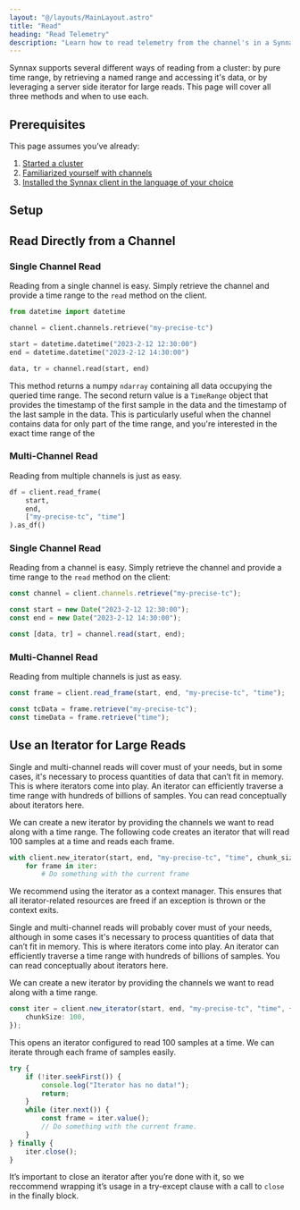 ```yaml
---
layout: "@/layouts/MainLayout.astro"
title: "Read"
heading: "Read Telemetry"
description: "Learn how to read telemetry from the channel's in a Synnax cluster."
---
```



Synnax supports several different ways of reading from a cluster: by pure time range, 
by retrieving a named range and accessing it's data, or by leveraging a server side 
iterator for large reads. This page will cover all three methods and when to use each.

## Prerequisites

This page assumes you’ve already:

1.   [Started a cluster](/deploy/get-started)
2.  [Familiarized yourself with channels](/concepts/channels)
3.  [Installed the Synnax client in the language of your choice](/analyze/get-started)

## Setup

<ClientTabs />

## Read Directly from a Channel

<ClientTabs includeSetup={false}>
<Fragment slot="python">

### Single Channel Read

Reading from a single channel is easy. Simply retrieve the channel and provide a time
range to the `read` method on the client.

```python
from datetime import datetime

channel = client.channels.retrieve("my-precise-tc")

start = datetime.datetime("2023-2-12 12:30:00")
end = datetime.datetime("2023-2-12 14:30:00")

data, tr = channel.read(start, end)
```

This method returns a numpy `ndarray` containing all data occupying the queried time range.
The second return value is a `TimeRange` object that provides the timestamp of the first
sample in the data and the timestamp of the last sample in the data. This is
particularly useful when the channel contains data for only part of the time range,
and you're interested in the exact time range of the

### Multi-Channel Read

Reading from multiple channels is just as easy.

```python
df = client.read_frame(
    start,
    end,
    ["my-precise-tc", "time"]
).as_df()
```


</Fragment>
<Fragment slot="typescript">

### Single Channel Read

Reading from a channel is easy. Simply retrieve the channel and provide a time range to
the `read` method on the client:

```typescript
const channel = client.channels.retrieve("my-precise-tc");

const start = new Date("2023-2-12 12:30:00");
const end = new Date("2023-2-12 14:30:00");

const [data, tr] = channel.read(start, end);
```

### Multi-Channel Read

Reading from multiple channels is just as easy.

```typescript
const frame = client.read_frame(start, end, "my-precise-tc", "time");

const tcData = frame.retrieve("my-precise-tc");
const timeData = frame.retrieve("time");
```

</Fragment>

</ClientTabs>

## Use an Iterator for Large Reads


<ClientTabs includeSetup={false}>
<Fragment slot="python">

Single and multi-channel reads will cover must of your needs, but in some cases, it's
necessary to process quantities of data that can’t fit in memory. This is where iterators
come into play. An iterator can efficiently traverse a time range with hundreds of billions
of samples. You can read conceptually about iterators here.

We can create a new iterator by providing the channels we want to read along with a time
range. The following code creates an iterator that will read 100 samples at a time
and reads each frame.

```python
with client.new_iterator(start, end, "my-precise-tc", "time", chunk_size=100) as i:
    for frame in iter:
        # Do something with the current frame
```

We recommend using the iterator as a context manager. This ensures that all iterator-related
resources are freed if an exception is thrown or the context exits.


</Fragment>


<Fragment slot="typescript">

Single and multi-channel reads will probably cover must of your needs, although in some cases
it's necessary to process quantities of data that can’t fit in memory. This is where iterators
come into play. An iterator can efficiently traverse a time range with hundreds of billions
of samples. You can read conceptually about iterators here.

We can create a new iterator by providing the channels we want to read along with a time
range.

```typescript
const iter = client.new_iterator(start, end, "my-precise-tc", "time", {
    chunkSize: 100,
});
```

This opens an iterator configured to read 100 samples at a time. We can iterate through
each frame of samples easily.

```typescript
try {
    if (!iter.seekFirst()) {
        console.log("Iterator has no data!");
        return;
    }
    while (iter.next()) {
        const frame = iter.value();
        // Do something with the current frame.
    }
} finally {
    iter.close();
}
```

It’s important to close an iterator after you’re done with it, so we reccommend wrapping
it’s usage in a try-except clause with a call to `close` in the finally block.

</Fragment>
</ClientTabs>